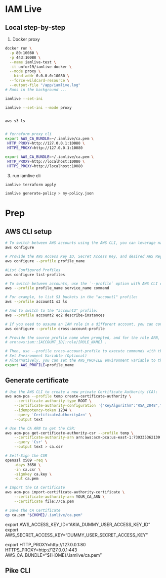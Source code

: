 # IAM Live

## Local step-by-step

1. Docker proxy
```sh
docker run \
  -p 80:10080 \
  -p 443:10080 \
  --name iamlive-test \
  -it unfor19/iamlive-docker \
  --mode proxy \
  --bind-addr 0.0.0.0:10080 \
  --force-wildcard-resource \
  --output-file "/app/iamlive.log"
# Runs in the background ...

iamlive --set-ini

iamlive --set-ini --mode proxy


aws s3 ls


# ferraform proxy cli
export AWS_CA_BUNDLE=~/.iamlive/ca.pem \
 HTTP_PROXY=http://127.0.0.1:10080 \
 HTTPS_PROXY=http://127.0.0.1:10080

export AWS_CA_BUNDLE=~/.iamlive/ca.pem \
 HTTP_PROXY=http://localhost:10080 \
 HTTPS_PROXY=http://localhost:10080


```

3. run iamlive cli
```zsh
iamlive terraform apply

iamlive generate-policy > my-policy.json


```

# Prep


## AWS CLI setup
```zsh
# To switch between AWS accounts using the AWS CLI, you can leverage named profiles. Here are the steps: [1]
aws configure

# Provide the AWS Access Key ID, Secret Access Key, and desired AWS Region when prompted for each profile.
aws configure --profile profile_name

#List Configured Profiles
aws configure list-profiles

# To switch between accounts, use the `--profile` option with AWS CLI commands: [3]
aws --profile profile_name service_name command

# For example, to list S3 buckets in the "account1" profile:
aws --profile account1 s3 ls

# And to switch to the "account2" profile:
aws --profile account2 ec2 describe-instances

# If you need to assume an IAM role in a different account, you can configure the source profile credentials and the role ARN:
aws configure --profile cross-account-profile

# Provide the source profile name when prompted, and for the role ARN, enter 
# arn:aws:iam::[ACCOUNT_ID]:role/[ROLE_NAME] .

# Then, use --profile cross-account-profile to execute commands with the assumed role.
# Set Environment Variable (Optional)
# Alternatively, you can set the AWS_PROFILE environment variable to the desired profile:
export AWS_PROFILE=profile_name
```

## Generate certificate
```sh
# Use the AWS CLI to create a new private Certificate Authority (CA): 
aws acm-pca --profile temp create-certificate-authority \
    --certificate-authority-type ROOT \
    --certificate-authority-configuration '{"KeyAlgorithm":"RSA_2048","SigningAlgorithm":"SHA256WITHRSA","Subject":{"Country":"US","Organization":"MyCompany","OrganizationalUnit":"Security","CommonName":"MyRootCA"}}' \
    --idempotency-token 1234 \
    --query 'CertificateAuthorityArn' \
    --output text

# Use the CA ARN to get the CSR:
aws acm-pca get-certificate-authority-csr --profile temp \
    --certificate-authority-arn arn:aws:acm-pca:us-east-1:730335362139:certificate-authority/a047c0f8-72c5-4c11-9ca3-16a5661857d5 \
    --query 'Csr' \
    --output text > ca.csr

# Self-Sign the CSR
openssl x509 -req \
    -days 3650 \
    -in ca.csr \
    -signkey ca.key \
    -out ca.pem

# Import the CA Certificate
aws acm-pca import-certificate-authority-certificate \
    --certificate-authority-arn YOUR_CA_ARN \
    --certificate file://ca.pem

# Save the CA Certificate
cp ca.pem "${HOME}/.iamlive/ca.pem"

```



export AWS_ACCESS_KEY_ID="AKIA_DUMMY_USER_ACCESS_KEY_ID"
export AWS_SECRET_ACCESS_KEY="DUMMY_USER_SECRET_ACCESS_KEY"
 
export HTTP_PROXY=http://127.0.0.1:80 \
 HTTPS_PROXY=http://127.0.0.1:443 \
 AWS_CA_BUNDLE="${HOME}/.iamlive/ca.pem"


## Pike CLI